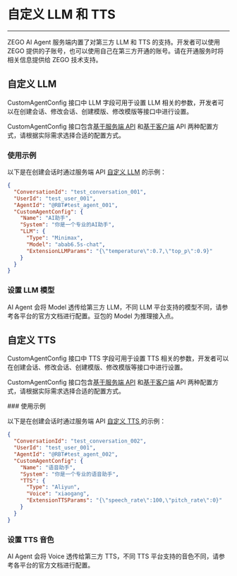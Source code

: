 

# 自定义 LLM 和 TTS

- - -

<Note title="说明">

ZEGO AI Agent 服务端内置了对第三方 LLM 和 TTS 的支持。开发者可以使用 ZEGO 提供的子账号，也可以使用自己在第三方开通的账号。请在开通服务时将相关信息提供给 ZEGO 技术支持。

</Note>

## 自定义 LLM

CustomAgentConfig 接口中 LLM 字段可用于设置 LLM 相关的参数，开发者可以在创建会话、修改会话、创建模版、修改模版等接口中进行设置。


<LLM />

<Warning title="注意">

CustomAgentConfig 接口包含[基于服务端 API](/aiagent-server/common-parameter-description#customagentconfig) 和[基于客户端](../Client%20API/Callback.mdx#customagentconfig) API 两种配置方式，请根据实际需求选择合适的配置方式。

</Warning>

### 使用示例

以下是在创建会话时通过服务端 API [自定义 LLM](/aiagent-server/common-parameter-description#llm)  的示例：

```json
{
  "ConversationId": "test_conversation_001",
  "UserId": "test_user_001",
  "AgentId": "@RBT#test_agent_001",
  "CustomAgentConfig": {
    "Name": "AI助手",
    "System": "你是一个专业的AI助手",
    "LLM": {
      "Type": "Minimax",
      "Model": "abab6.5s-chat",
      "ExtensionLLMParams": "{\"temperature\":0.7,\"top_p\":0.9}"
    }
  }
}
```

### 设置 LLM 模型

AI Agent 会将 Model 透传给第三方 LLM，不同 LLM 平台支持的模型不同，请参考各平台的官方文档进行配置。豆包的 Model 为推理接入点。

## 自定义 TTS

CustomAgentConfig 接口中 TTS 字段可用于设置 TTS 相关的参数，开发者可以在创建会话、修改会话、创建模版、修改模版等接口中进行设置。

<TTS />
<Warning title="注意">

CustomAgentConfig 接口包含[基于服务端 API](/aiagent-server/common-parameter-description#customagentconfig) 和[基于客户端](../Client%20API/Callback.mdx#customagentconfig) API 两种配置方式，请根据实际需求选择合适的配置方式。

</Warning>
### 使用示例

以下是在创建会话时通过服务端 API [自定义 TTS ](/aiagent-server/common-parameter-description#tts) 的示例：

```json
{
  "ConversationId": "test_conversation_002",
  "UserId": "test_user_001",
  "AgentId": "@RBT#test_agent_002",
  "CustomAgentConfig": {
    "Name": "语音助手",
    "System": "你是一个专业的语音助手",
    "TTS": {
      "Type": "Aliyun",
      "Voice": "xiaogang",
      "ExtensionTTSParams": "{\"speech_rate\":100,\"pitch_rate\":0}"
    }
  }
}
```

### 设置 TTS 音色

AI Agent 会将 Voice 透传给第三方 TTS，不同 TTS 平台支持的音色不同，请参考各平台的官方文档进行配置。
